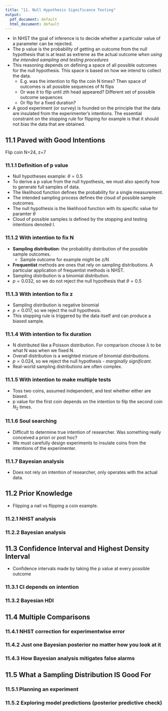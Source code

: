 ```yaml
---
title: "11. Null Hypothesis Significance Testing"
output:
  pdf_document: default
  html_document: default
---
```


* In NHST the goal of inference is to decide whether a particular value of a parameter can be rejected.
* The p value is the probability of getting an outcome from the null hypothesis that is at least as extreme as the actual outcome _when using the intended sampling and testing procedures_
* This reasoning depends on defining a space of all possible outcomes for the null hypothesis. This space is based on how we intend to collect the data.
  + E.g. was the intention to flip the coin N times? Then space of outcomes is all possible sequences of N flips
  + Or was it to flip until zth head appeared? Different set of possible outcome sequences
  + Or flip for a fixed duration?
* A good experiment (or survey) is founded on the principle that the data are insulated from the experimenter's intentions. The essential constraint on the stopping rule for flipping for example is that it should not bias the data that are obtained.

## 11.1 Paved with Good Intentions

Flip coin N=24, z=7

### 11.1.1 Definition of p value

* Null hypotheses example: $\theta=0.5$
* To derive a p value from the null hypothesis, we must also specify how to generate full samples of data.
* The likelihood function defines the probability for a single measurement.
* The intended sampling process defines the cloud of possible sample outcomes.
* The null hypothesis is the likelihood function with its specific value for paramter $\theta$
* Cloud of possible samples is defined by the stopping and testing intentions denoted $I$.

### 11.1.2 With intention to fix N

* __Sampling distribution__: the probability distribution of the possible sample outcomes.
  + Sample outcome for example might be z/N
* __Frequentist__ methods are ones that rely on sampling distributions. A particular application of frequentist methods is NHST.
* Sampling distribution is a binomial distribution.
* $p=0.032$, so we do not reject the null hypothesis that $\theta=0.5$

### 11.1.3 With intention to fix z

* Sampling distribution is negative binomial
* $p=0.017$, so we reject the null hypothesis.
* This stopping rule is triggered by the data itself and can produce a biased sample.

### 11.1.4 With intention to fix duration

* N distributed like a Poisson distribution. For comparison choose $\lambda$ to be what N was when we fixed N.
* Overall distribution is a weighted mixture of binomial distributions.
* $p=0.024$, so we reject the null hypothesis - _marginally significant_.
* Real-world sampling distributions are often complex.

### 11.1.5 With intention to make multiple tests

* Toss two coins, assumed independent, and test whether either are biased.
* p value for the first coin depends on the intention to filp the second coin $N_2$ times.

### 11.1.6 Soul searching

* Difficult to determine true intention of researcher. Was something really conceived a priori or post hoc?
* We must carefully design experiments to insulate coins from the intentions of the experimenter.

### 11.1.7 Bayesian analysis

* Does not rely on intention of researcher, only operates with the actual data.

## 11.2 Prior Knowledge

* Flipping a nail vs flipping a coin example.

### 11.2.1 NHST analysis
### 11.2.2 Bayesian analysis

## 11.3 Confidence Interval and Highest Density Interval

* Confidence intervals made by taking the p value at every possible outcome

### 11.3.1 CI depends on intention
### 11.3.2 Bayesian HDI

## 11.4 Multiple Comparisons
### 11.4.1 NHST correction for experimentwise error
### 11.4.2 Just one Bayesian posterior no matter how you look at it
### 11.4.3 How Bayesian analysis mitigates false alarms

## 11.5 What a Sampling Distribution IS Good For
### 11.5.1 Planning an experiment
### 11.5.2 Exploring model predictions (posterior predictive check)